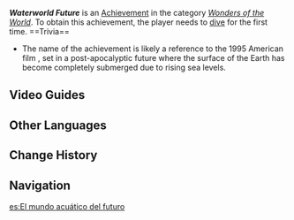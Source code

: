 {{Achievement Infobox
|id           = 81351
|order id     = 1337
|category     = Wonders of the World
|description  = Gaze upon the "water" beneath the "surface."
|requirements = 
|primogems    = 5
|tracking     = 
|topic        = 
|type         = Exploration
|quest        = 
|hidden       = 1
}}
'''''Waterworld Future''''' is an [[Achievement]] in the category ''[[Wonders of the World]]''. To obtain this achievement, the player needs to [[diving|dive]] for the first time.
<!--
==Gameplay Notes==
*
-->==Trivia==

* The name of the achievement is likely a reference to the 1995 American film ''{{w|Waterworld}}'', set in a post-apocalyptic future where the surface of the Earth has become completely submerged due to rising sea levels.

==Video Guides==
{{EVT
|video1 = https://youtu.be/DzfRzRsvGpg
|caption1 = Hidden Achievement: Waterworld Future
}}

==Other Languages==
{{Other Languages
|en      = Waterworld Future
|zhs     = 未来水世界
|zhs_rm  = Wèilái Shuǐ-shìjiè
|zht     = 未來水世界
|zht_rm  = Wèilái Shuǐ-shìjiè
|zh_tl   = Future Waterworld
|ja      = ウォーターワールド
|ja_rm   = Wootaa Waarudo
|ja_tl   = Water World
|ko      = 워터월드
|ko_rm   = 
|ko_tl   = 
|es      = El mundo acuático del futuro
|es_tl   = The Future Aquatic World
|fr      = Futur du monde d'eau
|fr_tl   = Waterworld Future
|ru      = Грядущий водный мир
|ru_tl   = Future Water World
|th      = โลกแห่งน้ำในอนาคต
|th_rm   = 
|th_tl   = 
|vi      = Thế Giới Nước Tương Lai
|vi_tl   = 
|de      = Wasserwelt der Zukunft
|de_tl   = Waterworld of the Future
|id      = Dunia Air Masa Depan
|id_tl   = Future Water World
|pt      = Futuro Mundo Aquático
|pt_tl   = 
|tr      = Su Dünyasının Geleceği
|tr_tl   = The Water World's Future
|it      = Il futuro del mondo acquatico
|it_tl   = 
}}

==Change History==
{{Change History|4.0}}

==Navigation==
{{Achievement Navbox}}

[[es:El mundo acuático del futuro]]